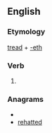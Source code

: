 ==English==

===Etymology===
[[tread]] + [[-eth]]

===Verb===
{{en-verb form}}

# {{archaic third-person singular of|tread}}

===Anagrams===
* {{alphagram|adeehrtt}}
* [[rehatted#English|rehatted]]